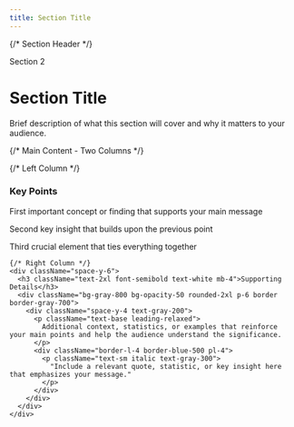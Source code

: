 ```yaml
---
title: Section Title
---
```


<div className="h-full flex flex-col justify-center px-24 py-16">
  {/* Section Header */}
  <div className="text-center mb-16">
    <div className="inline-block px-8 py-3 bg-blue-500 bg-opacity-20 rounded-full border border-blue-500 border-opacity-50 mb-8">
      <p className="text-lg text-blue-300 font-medium uppercase tracking-wider">Section 2</p>
    </div>
    <h1 className="text-6xl md:text-7xl font-bold text-white mb-6 leading-tight">
      Section Title
    </h1>
    <div className="h-1 w-24 bg-blue-500 mx-auto mb-8"></div>
    <p className="text-2xl text-gray-300 font-light max-w-3xl mx-auto">
      Brief description of what this section will cover and why it matters to your audience.
    </p>
  </div>

  {/* Main Content - Two Columns */}
  <div className="grid grid-cols-1 md:grid-cols-2 gap-12 max-w-6xl mx-auto">
    {/* Left Column */}
    <div className="space-y-6">
      <h3 className="text-2xl font-semibold text-white mb-4">Key Points</h3>
      <div className="space-y-4 text-lg text-gray-100">
        <div className="flex items-start">
          <div className="w-6 h-6 bg-blue-500 rounded-full flex items-center justify-center mr-4 mt-0.5 flex-shrink-0">
            <div className="w-2 h-2 bg-white rounded-full"></div>
          </div>
          <p>First important concept or finding that supports your main message</p>
        </div>
        <div className="flex items-start">
          <div className="w-6 h-6 bg-blue-500 rounded-full flex items-center justify-center mr-4 mt-0.5 flex-shrink-0">
            <div className="w-2 h-2 bg-white rounded-full"></div>
          </div>
          <p>Second key insight that builds upon the previous point</p>
        </div>
        <div className="flex items-start">
          <div className="w-6 h-6 bg-blue-500 rounded-full flex items-center justify-center mr-4 mt-0.5 flex-shrink-0">
            <div className="w-2 h-2 bg-white rounded-full"></div>
          </div>
          <p>Third crucial element that ties everything together</p>
        </div>
      </div>
    </div>

    {/* Right Column */}
    <div className="space-y-6">
      <h3 className="text-2xl font-semibold text-white mb-4">Supporting Details</h3>
      <div className="bg-gray-800 bg-opacity-50 rounded-2xl p-6 border border-gray-700">
        <div className="space-y-4 text-gray-200">
          <p className="text-base leading-relaxed">
            Additional context, statistics, or examples that reinforce your main points and help the audience understand the significance.
          </p>
          <div className="border-l-4 border-blue-500 pl-4">
            <p className="text-sm italic text-gray-300">
              "Include a relevant quote, statistic, or key insight here that emphasizes your message."
            </p>
          </div>
        </div>
      </div>
    </div>
  </div>
</div>

